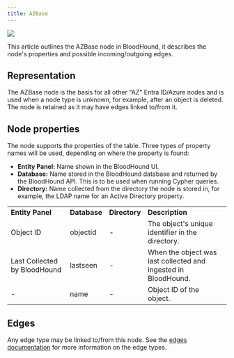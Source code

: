 ```yaml
---
title: AZBase
---
```


<img src="/assets/community-edition-pill-tag.svg"/> 

This article outlines the AZBase node in BloodHound, it describes the node's properties and possible incoming/outgoing edges.

## Representation

The AZBase node is the basis for all other "AZ" Entra ID/Azure nodes and is used when a node type is unknown, for example, after an object is deleted. The node is retained as it may have edges linked to/from it.

## Node properties

The node supports the properties of the table. Three types of property names will be used, depending on where the property is found:

* **Entity Panel:** Name shown in the BloodHound UI.
* **Database:** Name stored in the BloodHound database and returned by the BloodHound API. This is to be used when running Cypher queries.
* **Directory:** Name collected from the directory the node is stored in, for example, the LDAP name for an Active Directory property.

|     |     |     |     |
| --- | --- | --- | --- |
| **Entity Panel** | **Database** | **Directory** | **Description** |
| Object ID | objectid | -   | The object's unique identifier in the directory. |
| Last Collected by BloodHound | lastseen | -   | When the object was last collected and ingested in BloodHound. |
| -   | name | -   | Object ID of the object. |

## Edges

Any edge type may be linked to/from this node. See the [edges documentation](/resources/edges) for more information on the edge types.

